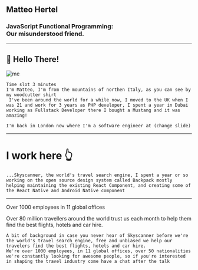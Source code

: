 
<Head>
  <title>JavaScript Functional Programming: Our misunderstood friend</title>
  <meta name='twitter:card' content='summary_large_image' />
  <meta name='twitter:site' content='@MHDev91' />
  <meta name='twitter:title' content='JavaScript Functional Programming: Our misunderstood friend' />
  <meta name='twitter:description' content="Functional Programming in JavaScript, is hard, difficult to understand, and you need a PhD in applied maths to use it in production. In this talk I’ll try to explain why that's not the truth by showing a practical approach to some fundamental FP concepts and how to apply them to your code base today. By the end of the talk you'll hopefully have some understanding on some Functional Programming principles and how to apply them to your code base but most importantly when and how apply those principles" />
  <meta name='twitter:image' content='TODO: Add image' />
</Head>


## Matteo Hertel
### JavaScript Functional Programming:<br /> Our misunderstood friend.
---


## 👋 Hello There! 

![me](./assets/me.jpg)

```notes
Time slot 3 minutes
I'm Matteo, I'm from the mountains of northen Italy, as you can see by my woodcutter shirt
 I've been around the world for a while now, I moved to the UK when I was 21 and work for 3 years as PHP developer, I spent a year in Dubai working as Fullstack Developer there I bought a Mustang and it was amazing!

I'm back in London now where I'm a software engineer at (change slide)
```
---

# I work here 👆

```notes
...Skyscanner, the world's travel search engine, I spent a year or so working on the open source design system called Backpack mostly helping maintaining the existing React Component, and creating some of the React Native and Android Native component  
```
---

Over 1000 employees in 11 global offices

Over 80 million travellers around the world trust us each month to help them find the best flights, hotels and car hire.

```notes
A bit of background in case you never hear of Skyscanner before we're the world's travel search engine, free and unbiased we help our travelers find the best flights, hotels and car hire.
We're over 1000 employees, in 11 global offices, over 50 nationalities
we're constantly looking for awesome people, so if you're interested in shaping the travel industry come have a chat after the talk
```
